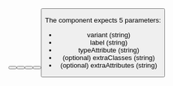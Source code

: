 
<Playground playgroundLink="/storybook/ec/index.html?selectedKind=Button&selectedStory=primary&stories=0">
  <Button
    variant="primary"
    label="Primary button"
    typeAttribute="submit"
  />
</Playground>

<Playground playgroundLink="/storybook/ec/index.html?selectedKind=Button&selectedStory=secondary&stories=0">
  <Button
    variant="secondary"
    label="Secondary button"
    typeAttribute="button"
  />
</Playground>

<Playground playgroundLink="/storybook/ec/index.html?selectedKind=Button&selectedStory=call to action&stories=0">
  <Button
    variant="call"
    label="Call to action button"
    typeAttribute="submit"
  />
</Playground>

<Playground playgroundLink="/storybook/ec/index.html?selectedKind=Button&selectedStory=ghost&stories=0">
  <Button
    variant="ghost"
    label="Ghost button"
    typeAttribute="button"
  />
</Playground>

<Playground playgroundLink="/storybook/ec/index.html?selectedKind=Button&selectedStory=search&stories=0">
  <Button
    variant="search"
    label="Search button"
    typeAttribute="submit"
  />
</Playground>

The component expects 5 parameters:

- variant (string)
- label (string)
- typeAttribute (string)
- (optional) extraClasses (string)
- (optional) extraAttributes (string)
